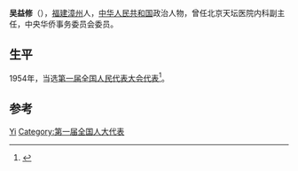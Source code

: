 '''吴益修'''（{{bd|1908年||？|}}），[[福建|福建]][[漳州|漳州]]人，[[中华人民共和国|中华人民共和国]]政治人物，曾任北京天坛医院内科副主任，中央华侨事务委员会委员。

== 生平 ==
1954年，当选[[第一届全国人民代表大会代表名单|第一届全国人民代表大会代表]]<ref>{{cite book|author=全国人民代表大会常务委员会办公厅|title=中华人民共和国第一届全国人民代表大会代表名单|year=1955年|publisher=全国人民代表大会常务委员会办公厅|url=http://book.ucdrs.superlib.net/views/specific/2929/bookDetail.jsp?dxNumber=000005772167&d=546843D0AE2464CD1C95896344A85614&fenlei=04070402|access-date=2015-01-28|archive-date=2019-01-24|archive-url=https://web.archive.org/web/20190124105450/http://book.ucdrs.superlib.net/views/specific/2929/bookDetail.jsp?dxNumber=000005772167&d=546843D0AE2464CD1C95896344A85614&fenlei=04070402|dead-url=no}}</ref>。

== 参考 ==
{{reflist}}

{{中国政治人物小作品}}
{{中华全国归国华侨联合会第一届委员会}}
{{中华全国归国华侨联合会第二届委员会}}
{{中华全国归国华侨联合会第三届委员会}}
{{中华全国归国华侨联合会第四届委员会}}

{{Authority control}}
{{DEFAULTSORT:Wu吴}}
[[Category:吴姓|Yi]]
[[Category:第一届全国人大代表|Category:第一届全国人大代表]]